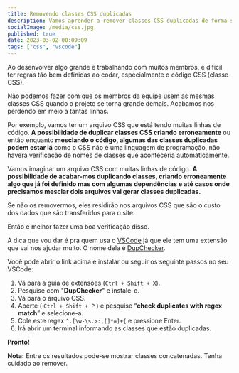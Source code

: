 ```yaml
---
title: Removendo classes CSS duplicadas
description: Vamos aprender a remover classes CSS duplicadas de forma simples e rápida.
socialImage: /media/css.jpg
published: true
date: 2023-03-02 00:09:09
tags: ["css", "vscode"]
---
```


Ao desenvolver algo grande e trabalhando com muitos membros, é difícil ter regras tão bem definidas ao codar, especialmente o código CSS (classe CSS).

Não podemos fazer com que os membros da equipe usem as mesmas classes CSS quando o projeto se torna grande demais. Acabamos nos perdendo em meio a tantas linhas.

Por exemplo, vamos ter um arquivo CSS que está tendo muitas linhas de código. **A possibilidade de duplicar classes CSS criando erroneamente** ou então enquanto **mesclando o código, algumas das classes duplicadas podem estar lá** como o CSS não é uma linguagem de programação, não haverá verificação de nomes de classes que aconteceria automaticamente.

Vamos imaginar um arquivo CSS com muitas linhas de código. **A possibilidade de acabar-mos duplicando classes, criando erroneamente algo que já foi definido mas com algumas dependências e até casos onde precisamos mesclar dois arquivos vai gerar classes duplicadas.**

Se não os removermos, eles residirão nos arquivos CSS que são o custo dos dados que são transferidos para o site.

Então é melhor fazer uma boa verificação disso.

A dica que vou dar é pra quem usa o [VSCode](https://code.visualstudio.com/) já que ele tem uma extensão que vai nos ajudar muito. O nome dela é [DupChecker](https://marketplace.visualstudio.com/items?itemName=jianbingfang.dupchecker).

Você pode abrir o link acima e instalar ou seguir os seguinte passos no seu VSCode:

1. Vá para a guia de extensões (`Ctrl + Shift + X`).
2. Pesquise com "**DupChecker**" e instale-o.
3. Vá para o arquivo CSS.
4. Aperte ( `Ctrl + Shift + P` ) e pesquise “**check duplicates with regex match**” e selecione-a.
5. Cole este regex `^.[\w-\s.>:,[]*=]+{` e pressione Enter.
6. Irá abrir um terminal informando as classes que estão duplicadas.

**Pronto!**

**Nota:** Entre os resultados pode-se mostrar classes concatenadas. Tenha cuidado ao remover.
